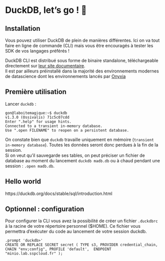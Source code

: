 # DuckDB, let's go ! 🦆 

## Installation

Vous pouvez utiliser DuckDB de plein de manières différentes. Ici on va tout faire en ligne de commande (CLI) mais vous être encouragés à tester les SDK de vos langages préférés !  

DuckDB CLI est distribué sous forme de binaire standalone, téléchargeable directement sur [leur site documentaire](https://duckdb.org/docs/installation/?version=stable&environment=cli&platform=linux&download_method=direct&architecture=x86_64).  
Il est par ailleurs préinstallé dans la majorité des environnements modernes de datascience dont les environnements lancés par [Onyxia](https://onyxia.sh)

## Première utilisation

Lancer `duckdb` :  

```shell
gon@laboitemagique:~$ duckdb
v1.3.0 (Ossivalis) 71c5c07cdd
Enter ".help" for usage hints.
Connected to a transient in-memory database.
Use ".open FILENAME" to reopen on a persistent database.
```  

On constate bien que `duckdb` travaille uniquement en mémoire (`transient in-memory database`). Toutes les données seront donc perdues à la fin de la session.  
Si on veut qu'il sauvegarde ses tables, on peut préciser un fichier de database au moment du lancement `duckdb madb.db` ou à chaud pendant une session : `.open madb.db`.  

## Hello world  

https://duckdb.org/docs/stable/sql/introduction.html 


## Optionnel : configuration 

Pour configurer la CLI vous avez la possibilité de créer un fichier `.duckdbrc` à la racine de votre répertoire personnel ($HOME). Ce fichier vous permettra d'exécuter du code au lancement de votre session duckdb.

```
.prompt 'duckdb>'
CREATE OR REPLACE SECRET secret ( TYPE s3, PROVIDER credential_chain, CHAIN "env;config", PROFILE 'default',  ENDPOINT "minio.lab.sspcloud.fr" );
```

